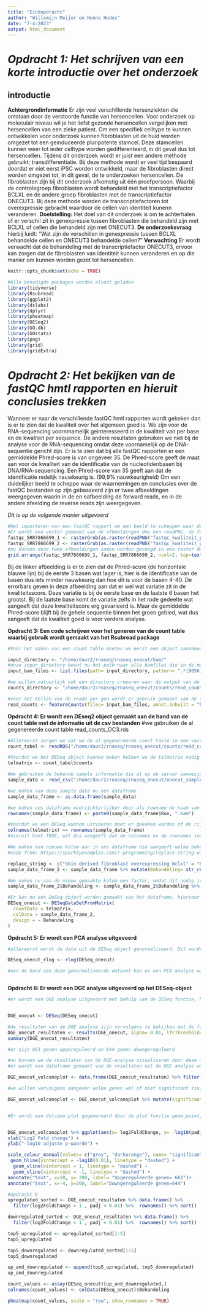 ```yaml
---
title: "Eindopdracht"
author: "Willemijn Meijer en Nonne Hodes"
date: "7-4-2023"
output: html_document
---
```


# _Opdracht 1: Het schrijven van een korte introductie over het onderzoek_

## __introductie__
__Achtergrondinformatie__ Er zijn veel verschillende hersenziekten die ontstaan door de verstoorde functie van hersencellen. Voor onderzoek op moleculair niveau wil je het liefst gezonde hersencellen vergelijken met hersencellen van een zieke patient. Om een specifiek celltype te kunnen ontwikkelen voor onderzoek kunnen fibroblasten uit de huid worden omgezet tot een geinduceerde pluripotente stamcel. Deze stamcellen kunnen weer tot ieder celltype worden gedifferenteerd, in dit geval dus tot hersencellen. Tijdens dit onderzoek wordt er juist een andere methode gebruikt; transdifferentiatie. Bij deze methode wordt er veel tijd bespaard doordat er niet eerst iPSC worden ontwikkeld, maar de fibroblasten direct worden omgezet tot, in dit geval, de te onderzoeken hersencellen. De fibroblasten zijn bij dit onderzoek afkomstig uit één proefpersoon. Waarbij de controlegroep fibroblasten wordt behandeld met het transcriptiefactor BCLXL en de andere groep fibroblasten met de transcriptiefactor ONECUT3. Bij deze methode worden de transcriptiefactoren tot overexpressie gebracht waardoor de cellen van identiteit kunenn veranderen. __Doelstelling:__ Het doel van dit onderzoek is om te achterhalen of er verschil zit in genexpressie tussen fibroblasten die behandeld zijn met BCLXL of cellen die behandeld zijn met ONECUT3. __De onderzoeksvraag__ hierbij luidt: "Wat zijn de verschillen in genexpressie tussen BCLXL behandelde cellen en ONECUT3 behandelde cellen?" __Verwachting__ Er wordt verwacht dat de behandeling met de transcriptiefactor ONECUT3, ervoor kan zorgen dat de fibroblasten van identiteit kunnen veranderen en op die manier om kunnen worden gezet tot hersencellen.

```r
knitr::opts_chunk$set(echo = TRUE)
```

```r
#Alle benodigde packages worden alvast geladen
library(tidyverse)
library(Rsubread)
library(ggplot2)
library(dslabs)
library(dplyr)
library(pheatmap)
library(DESeq2)
library(GO.db)
library(GOstats)
library(png)
library(grid)
library(gridExtra)
```

# _Opdracht 2: Het bekijken van de fastQC hmtl rapporten en hieruit conclusies trekken_
Wanneer er naar de verschillende fastQC hmtl rapporten wordt gekeken dan is er te zien dat de kwaliteit over het algemeen goed is. We zijn voor de RNA-sequencing voornmamelijk geinteresseerd in de kwaliteit van per base en de kwaliteit per sequence. De andere resultaten gebruiken we niet bij de analyse voor de RNA-sequencing omdat deze voornamelijk op de DNA-sequentie gericht zijn. 
Er is te zien dat bij alle fastQC rapporten er een gemiddelde Phred-score is van ongeveer 35. De Phred-score geeft de maat aan voor de kwaliteit van de identificatie van de nucleotidenbasen bij DNA/RNA-sequencing. Een Phred-score van 35 geeft aan dat de identificatie redelijk nauwkeurig is. (99,9% nauwkeurigheid)
Om een duidelijker beeld te scheppe waar de waarnemingen en conclusies over de fastQC bestanden op zijn gebasseerd zijn er twee afbeeldingen weergegeven waarin in de en eafbeelding de forward reads, en in de andere afeelding de reverse reads zijn weergegeven. 

_Dit is op de volgende manier uitgevoerd_

```r
#Het importeren van een fastQC rapport om een beeld te scheppen waar de conclusies op zijn gebasseerd.
#Er wordt een vector gemaakt van de afbeeldingen dmv een readPNG, de functie rasterGrob zorgt ervoor dat de afbeelding zo in een raster wordt geplaatst hoe jij het aangeeft (de gewenste locatie, grootte en orientatie van de afbeelding kan worden opgegeven)
fastqc_SRR7866699_1 <- rasterGrob(as.raster(readPNG("fastqc_kwaliteit_per_base_SRR7866699_1.png")))
fastqc_SRR7866699_2 <- rasterGrob(as.raster(readPNG("fastqc_kwaliteit_per_base_SRR7866699_2.png")))
#nu kunnen deze twee afbeeldingen samen worden gevoegd in een raster dmv de functie grid.arrange
grid.arrange(fastqc_SRR7866699_1, fastqc_SRR7866699_2, ncol=2, top=textGrob("De kwaliteit per base analyse voor de forward(links) en reverse(rechts) read")
```

Bij de linker afbeelding is er te zien dat de Phred-score (de horizontale blauwe lijn) bij de eerste 3 basen wat lager is, hier is de identificatie van de basen dus iets minder nauwkeurig dan hoe dit is voor de basen 4-40. De errorbars geven in deze afbeelding aan dat er wel wat variatie zit in de kwaliteitsscore. Deze variatie is bij de eerste base en de laatste 6 basen het grootst. Bij de laatste base komt de variatie zelfs in het rode gedeelte wat aangeeft dat deze kwaliteitscore erg gevarieerd is. Maar de gemiddelde Phred-score blijft bij de gehele sequentie binnen het groen gebied, wat dus aangeeft dat de kwaliteit goed is voor verdere analyse. 

__Opdracht 3: Een code schrijven voor het generen van de count table waarbij gebruik wordt gemaakt van het Rsubread package__

```r
#Voor het maken van een count table moeten we eerst een object aanmaken wat als input directory wordt gezien --> de input files zijn de bam files en daarna wordt dus verwezen met het path

input_directory <- "/home/daur2/rnaseq/rnaseq_onecut/bam/"
#onze inpur_directory bevat nu het path naar alle bamfiles die in de map bam staan. We moeten hierin nog een selectie maken van de bamfiles die voor de analyse,   gebruikt moeten worden --> SRR7866699, SRR7866700, SRR7866705, SRR7866706 
input_bam_files <- list.files(path= input_directory, pattern= ".*[9056]\.bam$", full.names= TRUE)

#we willen natuurlijk ook een directory creeeren waar de output van de count table in komt, in de map van de counts staan meerdere reads bestanden, maar we willen het bestand waar alle 
counts_directory <- "/home/daur2/rnaseq/rnaseq_onecut/counts/read_counts.rds"

#voor het tellen van de reads per gen wordt er gebruik gemaakt van de functie featureCounts. Hierbij wordt er achterhaald hoevaak de reads overeenkomen met het menselijke regerentiegenoom. DE genomische locaties staan in de ingebouwde annotatiebestanden. 
read_counts <- featureCounts(files= input_bam_files, annot.inbuilt = "hg38", useMetaFeatures= TRUE, strandSpecific = 1, isPairedEnd= TRUE, countReadPairs= TRUE, nthreads= 10)
```

__Opdracht 4: Er wordt een DEseq2 object gemaakt aan de hand van de count table met de informatie uit de csv bestanden__
#we gebruiken de al gegenereerde count table read_counts_OC3.rds

```r
#Allereerst zorgen we dat we de al gegenereerde count table in een vector plaatsen
count_tabel <- readRDS("/home/daur2/rnaseq/rnaseq_onecut/counts/read_counts_OC3.rds") 

#Voordat we het DESeq object kunnen maken hebben we de telmatrix nodig uit de al gegenereerde count table
telmatrix <- count_tabel$counts

#We gebruiken de bekende sample informatie die al op de server aanwezig was; onecut_sampledata_OC3.csv
sample_data <- read_csv("/home/daur2/rnaseq/rnaseq_onecut/onecut_sampledata_OC3.csv")

#we maken van deze sample data nu een dataframe
sample_data_frame <- as.data.frame(sample_data)

#we maken ons dataframe overzichterlijker door als rowname de naam van de bamfiles te gebruiken.
rownames(sample_data_frame) <- paste0(sample_data_frame$Run, ".bam")

#Voordat we een DESeq kunnen uitvoeren moet er gekeken worden of de rijnamen van de sampledata overeenkomen met de kolomnamen van de telmatrix. 
colnames(telmatrix) == rownames(sample_data_frame)
#hieruit komt TRUE, wat dus aangeeft dat de colnames en de rownames inderdaad overeenkomen, dus de data verder gebruikt kan worden voor het maken van het DESeq-object

#We maken een nieuwe kolom aan in ons dataframe die aangeeft welke behandeling de cellen hebben gehad
#code from: https://sparkbyexamples.com/r-programming/replace-string-with-another-string-in-r/#:~:text=Use%20str_replace_all()%20method%20of,be%20replaced%20on%20work_address%20column.

replace_string <- c("Skin derived fibroblast overexpressing Bclxl" = "BCLXL", "2 days after induction of OC3 in skin derived fibroblasts" = "ONECUT3")
sample_data_frame_2 <- sample_data_frame %>% mutate(Behandeling= str_replace_all(Cell_type, replace_string))

#We maken nu van de nieuw gemaakte kolom een factor, omdat dit nodig is voor het maken van een DESeq object. De levels worden zo ingesteld dat de behandeling kan worden vergeleken met de controle, nu kan er dus worden gekeken in hoeverre de genexpressie is veranderd ten iopzichte van de controlesituatie. Hiervoor wordt dus als eerste level voor de controle behandeling, BCLXL gekozen.
sample_data_frame_2$Behandeling <- sample_data_frame_2$Behandeling %>% factor(levels = c("BCLXL", "ONECUT3"))

#Er kan nu een DeSeq-object worden gemaakt van het dataframe, hiervoor hebben we het pakket library(DESeq2) al eerder geladen. Er wordt hierbij gebruik gemaakt van de functie DESeqDataSetFromMatrix omdat er gebruik wordt gemaakt van onze teltabel als matrix, waar de fragmenttellingen voor elk gen per monster in staan
DESeq_onecut <- DESeqDataSetFromMatrix(
  countData = telmatrix,
  colData = sample_data_frame_2, 
  design = ~ Behandeling
)
```

__Opdracht 5: Er wordt een PCA analyse uitgevoerd__

```r
#allereerst wordt de data uit de DESeq object genormaliseerd. Dit wordt de gedaan aan de hand van de rlog functie. Deze functie tranformeert de telgegevens naar de log2-schaal. Dit is nodig voor de normalisatie van mogelijke uitschieters. De output van de rlog is een SumarizedExperiment-object

DESeq_onecut_rlog <- rlog(DESeq_onecut)

#aan de hand van deze genormaliseerde dataset kan er een PCA analyse worden uitgevoerd.



```





__Opdracht 6: Er wordt een DGE analyse uitgevoerd op het DESeq-object__


```r
#er wordt een DGE analyse uitgevoerd met behulp van de DESeq functie, hierbij wordt gebruik gemaakt van de niet-genormaliseerde data van het DESeq-object. We specificeren de results functie op een p-waarde van 0.01 en een LFC van 1


DGE_onecut <- DESeq(DESeq_onecut)

#de resultaten van de DGE analyse zijn vervolgens te bekijken met de functie results()
DGE_onecut_resultaten <- results(DGE_onecut, alpha= 0.01, lfcThreshold= 1)
summary(DGE_onecut_resultaten)

#er zijn 661 genen upgereguleerd en 644 genen downgereguleerd
```

```r

#nu kunnen we de resultaten van de DGE-analyse visualiseren door deze in een Volcano plot weer te geven. Hierbij is er een adjusted p-value < 0.01 en een LFC > 1. De kleur van de genen die voldoen aan deze voorwaarden worden donkeroranje gekleurd
#er wordt een dataframe gemaakt van de resultaten uit de DGE analyse waarbij de genen die geen adjuste P waarde bevatten worden verwijderd.

DGE_onecut_volcanoplot <- data.frame(DGE_onecut_resultaten) %>% filter(!is.na(padj))

#we willen vervolgens aangeven welke genen wel of niet significant zin, daarom maken we een kolom die aangeeft als de adjuste pwaarde kleiner is dan 0.01, deze significant is. En wanneer de LFC > 1 dat deze dan significant is. Anders wordt het aangegeven als niet significant.

DGE_onecut_volcanoplot <- DGE_onecut_volcanoplot %>% mutate(significantie= if_else(padj < 0.01 & abs(log2FoldChange) > 1, "Significant", "Niet Significant"))


#Er wordt een Volcano plot gegenereerd door de plot functie geom_point, daarbij wordt er een donker oranje kleur gegeven aan de genen die significant zijn. De LFC en de p-waarde worden aangegeven met een stippellijn


DGE_onecut_volcanoplot %>% ggplot(aes(x= log2FoldChange, y= -log10(padj), color= significantie)) + geom_point() + 
xlab("Log2 Fold change") +
ylab("-log10 adjuste p-waarde") +

scale_colour_manual(values= c("grey", "darkorange"), name= "significantie") + 
 geom_hline(yintercept = -log10(0.01), linetype = "dashed") +
  geom_vline(xintercept = 1, linetype = "dashed") +
  geom_vline(xintercept = -1, linetype = "dashed") +
annotate("text", x=10, y= 200, label= "Upgereguleerde genen= 661")+ 
annotate("text", x=-4, y=200, label="Downgereguleerde genen=644")

#opdracht b
upregulated_sorted <- DGE_onecut_resultaten %>% data.frame() %>%
  filter(log2FoldChange > 1 , padj < 0.01) %>%  rownames() %>% sort()

downregulated_sorted <- DGE_onecut_resultaten %>% data.frame() %>%
  filter(log2FoldChange < 1 , padj < 0.01) %>%  rownames() %>% sort()

top5_upregulated <- upregulated_sorted[1:5]
top5_upregulated

top5_downregulated <- downregulated_sorted[1:5]
top5_downregulated

up_and_downregulated <- append(top5_upregulated, top5_downregulated)
up_and_downregulated

count_values <- assay(DESeq_onecut)[up_and_downregulated,]
colnames(count_values) <- colData(DESeq_onecut)$Behandeling

pheatmap(count_values, scale = "row", show_rownames = TRUE)

```
